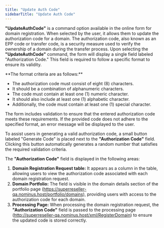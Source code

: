 ```yaml
---
title: "Update Auth Code"
sidebarTitle: "Update Auth Code"
---
```


**"UpdateAuthCode"** is a command option available in the online form for domain registration. When selected by the user, it allows them to update the authorization code for a domain. The authorization code, also known as an EPP code or transfer code, is a security measure used to verify the ownership of a domain during the transfer process.
Upon selecting the **"UpdateAuthCode"** command, the form will display a single field labeled "Authorization Code." This field is required to follow a specific format to ensure its validity. 

<Note>
**The format criteria are as follows:**

- The authorization code must consist of eight (8) characters.
- It should be a combination of alphanumeric characters.
- The code must contain at least one (1) numeric character.
- It should also include at least one (1) alphabetic character.
- Additionally, the code must contain at least one (1) special character.
</Note>

The form includes validation to ensure that the entered authorization code meets these requirements. If the provided code does not adhere to the specified format, an error message will be displayed to the user.

To assist users in generating a valid authorization code, a small button labeled "Generate Code" is placed next to the **"Authorization Code"** field. Clicking this button automatically generates a random number that satisfies the required validation criteria.

The **"Authorization Code"** field is displayed in the following areas:

1. **Domain Registration Request table:** It appears as a column in the table, allowing users to view the authorization code associated with each domain registration request.
2. **Domain Portfolio:** The field is visible in the domain details section of the portfolio page (https://superreseller-qa.nominus.host/portfolio/domains), providing users with access to the authorization code for each domain.
3. **Processing Page:** When processing the domain registration request, the **"Authorization Code"** field is passed to the processing page (http://superreseller-qa.nominus.host/xml/RegisterDomain) to ensure the updated code is stored correctly.